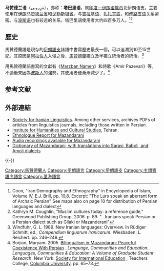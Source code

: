 {{Infobox Language
|name=馬贊德蘭語
|nativename= ''Mäzeruni'' مازِرونی - ''Mäzeni'' مازنی <br /> ''Taberi'' تپری
|states=伊朗，[[馬贊德蘭省|馬贊德蘭省]]及[[德黑兰|德黑兰]]省, [[戈勒斯坦省|戈勒斯坦省]], [[塞姆南省|塞姆南省]], [[呼罗珊省|呼罗珊省]]等部分地區
|region= [[裏海|裏海]]南岸
|speakers=3-4.5百萬 (母語)
|familycolor=印欧语系
|fam1=[[印欧语系|印欧语系]]
|fam2=[[印度－伊朗语族|印度－伊朗语族]]
|fam3=[[伊朗语支|伊朗语支]]
|fam4=[[西伊朗语支|西伊朗语支]]
|fam5=[[西北伊朗语支|西北伊朗语支]]
|fam6=[[里海語言|裡海语群]]
|script=[[波斯-阿拉伯字母系統|波斯-阿拉伯字母系統]]
|agency=巴布大學語文系(Babol U.)
|iso1=
|iso2=ira
|iso3=mzn
|map=[[File:Mazandarani_Language_Map.PNG|center]]<br /><center><small>以馬贊德蘭語作為母語的地區圖</center></small>
}}

'''马赞德兰语'''（مَزِروني），亦称：'''塔巴里语'''，属[[印度－伊朗语族|印度－伊朗语族]]西北伊朗语支，主要使用在[[伊朗|伊朗]][[马赞德兰省|马赞德兰省]]和[[戈勒斯坦省|戈勒斯坦省]]。与[[吉拉基语|吉拉基语]]、[[扎扎其語|扎扎其語]]，和[[俾路支语|俾路支语]]关系紧密。与[[波斯语|波斯语]]也有较远的关系。塔巴里语使用者大约四百多万人。<ref>Coon, "Iran:Demography and Ethnography" in Encyclopedia of Islam, Volume IV, E.J. Brill, pp. 10,8. Excerpt: "The Lurs speak an aberrant form of Archaic Persian" See maps also on page 10 for distribution of Persian languages and dialect</ref><ref>Kathryn M. Coughlin, "Muslim cultures today: a reference guide," Greenwood Publishing Group, 2006. p. 89: "...Iranians speak Persian or a Persian dialect such as Gilaki or Mazanderani"</ref>

==歷史==
馬贊德蘭語是現存的[[伊朗語支|伊朗語支]]諸語中書寫歷史最長一個，可以追溯到10至15世紀。其原因是[[阿拉伯人|阿拉伯人]]入侵之後，[[馬贊德蘭|馬贊德蘭]]獨立及半獨立統治者的統治。<ref>Windfuhr, G. L. 1989. New Iranian languages: Overview. In Rüdiger Schmitt, ed., ''Compendium linguarum Iranicarum''. Wiesbaden: L. Reichert. pp. 246–249.</ref>

用馬贊德蘭語書寫的文獻有《[[Marzban_Nameh|Marzban Nameh]]》和詩歌《Amir Pazevari》等。不過後來因為[[波斯人|波斯人]]的強勢，其使用者便漸漸減少了。<ref name="M. Borjian 2005">Borjian, Maryam. 2005. [http://www.tc.columbia.edu/students/sie/LCEjr05/pdfs/Borjian.pdf Bilingualism in Mazandaran: Peaceful Coexistence With Persian]  {{webarchive|url=https://web.archive.org/web/20060921001601/http://www.tc.columbia.edu/students/sie/LCEjr05/pdfs/Borjian.pdf |date=2006-09-21 }}. ''Language, Communities and Education''.  ''Languages, Communities & Education: A Volume of Graduate Student Research''. New York: [http://www.tc.edu/students/sie/LCEjr05/home.htm Society for International Education] {{webarchive|url=https://web.archive.org/web/20110727230834/http://www.tc.edu/students/sie/LCEjr05/home.htm |date=2011-07-27 }}, Teachers College, [[Columbia_University|Columbia University]]. pp. 65–73.</ref>

==参考文献==
{{reflist|2}}

==外部連結==
{{InterWiki|code=mzn|馬贊德蘭語}}
*[https://web.archive.org/web/20090323041456/http://www.iranianlinguistics.org/index.cgi Society for Iranian Linguistics]. Among other services, archives PDFs of articles from linguistics journals, including those written in Persian.
*[http://www.ihcs.ac.ir/ Institute for Humanities and Cultural Studies], Tehran.
*[http://www.ethnologue.com/show_language.asp?code=mzn Ethnologue Report for Mazandarani]
*[https://web.archive.org/web/20070911112619/http://globalrecordings.net/program/C08101 Audio recordings available for Mazandarani]
*[https://web.archive.org/web/20070518152850/http://www.tabarestan.ir/ Dictionary of Mazandarani, with translations into Saravi, Baboli, and Amoli dialects]
{{-}}
{{伊朗語支}}
{{伊朗语言}}

{{Authority control}}
[[Category:馬贊德蘭人|Category:馬贊德蘭人]]
[[Category:伊朗語言|Category:伊朗語言]]
[[Category:伊朗語支|Category:伊朗語支]]
[[Category:主謂賓語序語言|Category:主謂賓語序語言]]
[[Category:里海語言|Category:里海語言]]